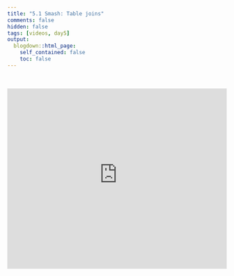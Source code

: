 ```yaml
---
title: "5.1 Smash: Table joins"
comments: false
hidden: false
tags: [videos, day5]
output: 
  blogdown::html_page: 
    self_contained: false
    toc: false
---
```


<br>

<iframe style="border: 0;" width="100%" height="415" src="https://www.youtube-nocookie.com/embed/ymLFHxzE9PM?si=ghD75uksas08iPy8" title="YouTube video player" frameborder="0" allow="accelerometer; autoplay; clipboard-write; encrypted-media; gyroscope; picture-in-picture; web-share" allowfullscreen></iframe>

